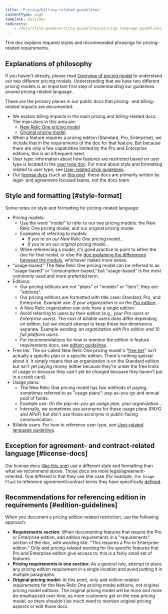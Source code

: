 ```yaml
---
title: 'Pricing/billing-related guidelines'
contentType: page
template: basicDoc
redirects: 
    - /docs/style-guide/writing-guidelines/pricing-language-guidelines
---
```


This doc explains required styles and recommended phrasings for pricing-related requirements.

## Explanations of philosophy

If you haven't already, please read [Overview of pricing model](/docs/accounts/original-accounts-billing/original-product-based-pricing/overview-changes-pricing-user-model) to understand our two different pricing models. Understanding that we have two different pricing models is an important first step of understanding our guidelines around pricing-related language.

These are the primary places in our public docs that pricing- and billing-related impacts are documented:

* We explain billing impacts in the main pricing and billing-related docs. The main docs in this area are:
  * [New Relic One pricing model](/docs/accounts/accounts-billing/new-relic-one-pricing-billing/new-relic-one-pricing-billing/)
  * [Original pricing model](/docs/accounts/original-accounts-billing/product-pricing/product-based-pricing)
* When a feature requires a pricing edition (Standard, Pro, Enterprise), we include that in the requirements of the doc for that feature. But because there are only a few capabilities limited by the Pro and Enterprise editions, this is an infrequent need.
* User type: information about how features are restricted based on user type is located in the [user type doc](/docs/accounts/accounts-billing/new-relic-one-user-management/user-type). For more about style and formatting related to user type, see [User-related style guidelines](/docs/style-guide/word-choice/user-related-language-guidelines).
* Our [license docs](https://docs.newrelic.com/docs/licenses) (such as [this one](/docs/licenses/license-information/usage-plans/new-relic-one-usage-plan-descriptions)): these docs are primarily written by legal- and agreement-focused teams, not the docs team.

## Style and formatting [#style-format]

Some notes on style and formatting for pricing-related language:

* Pricing models:
  * Use the word "model" to refer to our two pricing models: the New Relic One pricing model, and our original pricing model.
  * Examples of referring to models:
    * _If you're on our New Relic One pricing model..._
    * _If you're on our original pricing model..._
  * When referencing a model, it's good practice to point to either the doc for that model, or else the [doc explaining the differences between the models](/docs/accounts/original-accounts-billing/original-product-based-pricing/overview-changes-pricing-user-model/#pricing-user-table), whichever makes more sense.
* "usage-based." The New Relic One pricing model can be referred to as “usage-based” or “consumption-based,” but “usage-based” is the most commonly used and more preferred term.
* Editions:
  * Our pricing editions are not "plans" or "models" or "tiers"; they are "editions".
  * Our pricing editions are formatted with title case: Standard, Pro, and Enterprise. Example use: _If your organization is on the [Pro edition](https://newrelic.com/pricing)..._
  * A New Relic organization can only have a single edition.
  * Avoid referring to users by their edition (e.g., _your Pro users_ or _Enterprise users_). The cost of billable users does differ depending on edition, but we should attempt to keep these two dimensions separate. Example wording: _an organization with Pro edition and 10 full platform users_.
  * For recommendations for how to mention the edition in feature requirements docs, see [edition guidelines](#edition-guidelines).
* Free tier. The so-called New Relic One pricing model's "[free tier](/docs/accounts/accounts-billing/new-relic-one-pricing-billing/new-relic-one-pricing-billing/#free)" isn't actually a specific plan or a specific edition. There's nothing special about it. It simply means that an organization is on the Standard edition but isn't yet paying money (either because they're under the free limits of usage or because they can't yet be charged because they haven't put in a credit card).
* Usage plans:
  * The New Relic One pricing model has two methods of paying, sometimes referred to as "usage plans": pay-as-you-go and annual pool of funds.
  * Example use: _On the pay-as-you-go usage plan, your organization..._
  * Internally, we sometimes use acronyms for these usage plans (PAYG and APoF) but don't use those acronyms in public-facing communication.
* Billable users. For how to reference user type, see [User-related language guidelines](/docs/style-guide/writing-guidelines/user-related-language-guidelines).

## Exception for agreement- and contract-related language [#license-docs]

Our license docs ([like this one](/docs/licenses/license-information/usage-plans/new-relic-one-usage-plan-descriptions)) use a different style and formatting than what we recommend above. Those docs are more legal/agreement-oriented. One different is that they use title case (for example, `the Usage Plan`) to reference agreement/contract terms they have specifically [defined](/docs/licenses/license-information/product-definitions/legacy-product-definitions).

## Recommendations for referencing edition in requirements [#edition-guidelines]

When you document a pricing edition-related restriction, use the following approach:

* **Requirements section:** When documenting features that require the Pro or Enterprise edition, add edition requirements in a "requirements" section of the doc, with wording like: "This requires a Pro or Enterprise edition." Only add pricing-related wording for the specific features that Pro and Enterprise edition give access to; this is a fairly small set of features.
* **Pricing requirements in one section:** As a general rule, attempt to place any pricing edition requirement in a single location and avoid putting it in multiple paragraphs.
* **Original pricing model:** At this point, only add edition-related requirements for the New Relic One pricing model editions, not original pricing model editions. The original pricing model will be more and more de-emphasized over time, as more customers get on the new pricing model, so there shouldn't be much need to mention original pricing aspects or edit those docs.
